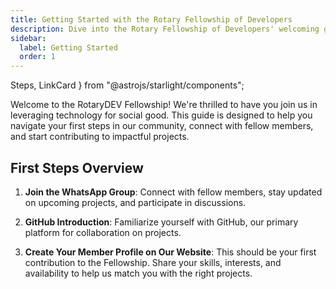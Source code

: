 ```yaml
---
title: Getting Started with the Rotary Fellowship of Developers
description: Dive into the Rotary Fellowship of Developers' welcoming guide for new members. Explore initial steps, recommended tools, and how to contribute.
sidebar:
  label: Getting Started
  order: 1
---
```


  Steps,
  LinkCard
} from "@astrojs/starlight/components";

Welcome to the RotaryDEV Fellowship! We're thrilled to have you join us in leveraging technology for social good. This guide is designed to help you navigate your first steps in our community, connect with fellow members, and start contributing to impactful projects.

## First Steps Overview

<Steps>

1. **Join the WhatsApp Group**: Connect with fellow members, stay updated on upcoming projects, and participate in discussions.
   <LinkCard title="Request to Join" description="Click here to join the WhatsApp group." target="_blank" href="https://wa.me/50765156690?text=Hi%21%20I%20want%20to%20join%20RotaryDEV.%0A%0AName%3A%20%0ACountry%3A%20%0AClub%3A%20%0ADistrict%3A%20%0A%0AI%20would%20like%20to%20join%20because%3A%20"/>

2. **GitHub Introduction**: Familiarize yourself with GitHub, our primary platform for collaboration on projects.
   <LinkCard title="Read our Guide to GitHub" description="Learn how to use GitHub for contributing to projects." href="/docs/guides/github-contribution"/>

3. **Create Your Member Profile on Our Website**: This should be your first contribution to the Fellowship. Share your skills, interests, and availability to help us match you with the right projects.
   <LinkCard title="Create Your Profile" description="Learn how to create your member profile." href="/docs/guides/make-your-first-contribution"/>

</Steps>
